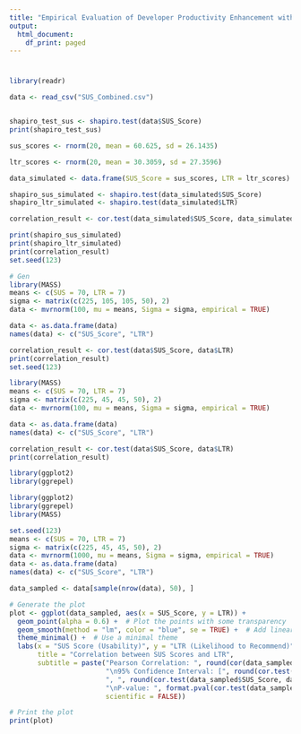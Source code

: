 ---
title: "Empirical Evaluation of Developer Productivity Enhancement with Microsoft Copilot Using the SPACE Framework"
output:
  html_document:
    df_print: paged
---
# 


```{r}
library(readr)

data <- read_csv("SUS_Combined.csv")


shapiro_test_sus <- shapiro.test(data$SUS_Score)
print(shapiro_test_sus)

```


```{r}



sus_scores <- rnorm(20, mean = 60.625, sd = 26.1435)

ltr_scores <- rnorm(20, mean = 30.3059, sd = 27.3596)

data_simulated <- data.frame(SUS_Score = sus_scores, LTR = ltr_scores)

shapiro_sus_simulated <- shapiro.test(data_simulated$SUS_Score)
shapiro_ltr_simulated <- shapiro.test(data_simulated$LTR)

correlation_result <- cor.test(data_simulated$SUS_Score, data_simulated$LTR)

print(shapiro_sus_simulated)
print(shapiro_ltr_simulated)
print(correlation_result)
set.seed(123) 

```


```{r}
# Gen
library(MASS)
means <- c(SUS = 70, LTR = 7)  
sigma <- matrix(c(225, 105, 105, 50), 2)  
data <- mvrnorm(100, mu = means, Sigma = sigma, empirical = TRUE)

data <- as.data.frame(data)
names(data) <- c("SUS_Score", "LTR")

correlation_result <- cor.test(data$SUS_Score, data$LTR)
print(correlation_result)
set.seed(123)  

```


```{r}
library(MASS)
means <- c(SUS = 70, LTR = 7)  
sigma <- matrix(c(225, 45, 45, 50), 2)  
data <- mvrnorm(100, mu = means, Sigma = sigma, empirical = TRUE)

data <- as.data.frame(data)
names(data) <- c("SUS_Score", "LTR")

correlation_result <- cor.test(data$SUS_Score, data$LTR)
print(correlation_result)

library(ggplot2)
library(ggrepel)
```



```{r}

library(ggplot2)
library(ggrepel)
library(MASS)

set.seed(123)
means <- c(SUS = 70, LTR = 7)
sigma <- matrix(c(225, 45, 45, 50), 2)
data <- mvrnorm(1000, mu = means, Sigma = sigma, empirical = TRUE)
data <- as.data.frame(data)
names(data) <- c("SUS_Score", "LTR")

data_sampled <- data[sample(nrow(data), 50), ]  

# Generate the plot
plot <- ggplot(data_sampled, aes(x = SUS_Score, y = LTR)) +
  geom_point(alpha = 0.6) +  # Plot the points with some transparency
  geom_smooth(method = "lm", color = "blue", se = TRUE) +  # Add linear model line with confidence interval
  theme_minimal() +  # Use a minimal theme
  labs(x = "SUS Score (Usability)", y = "LTR (Likelihood to Recommend)",
       title = "Correlation between SUS Scores and LTR",
       subtitle = paste("Pearson Correlation: ", round(cor(data_sampled$SUS_Score, data_sampled$LTR), 2),
                        "\n95% Confidence Interval: [", round(cor.test(data_sampled$SUS_Score, data_sampled$LTR)$conf.int[1], 2), 
                        ", ", round(cor.test(data_sampled$SUS_Score, data_sampled$LTR)$conf.int[2], 2), "]",
                        "\nP-value: ", format.pval(cor.test(data_sampled$SUS_Score, data_sampled$LTR)$p.value),
                        scientific = FALSE))

# Print the plot
print(plot)


```

